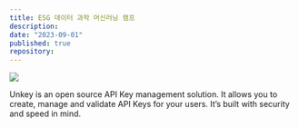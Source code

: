 ```yaml
---
title: ESG 데이터 과학 머신러닝 캠프
description: ㅤ
date: "2023-09-01"
published: true
repository:
---
```



[![](https://unkey.dev/images/landing/app.png)](https://unkey.dev)

Unkey is an open source API Key management solution. It allows you to create, manage and validate API Keys for your users. It’s built with security and speed in mind.

